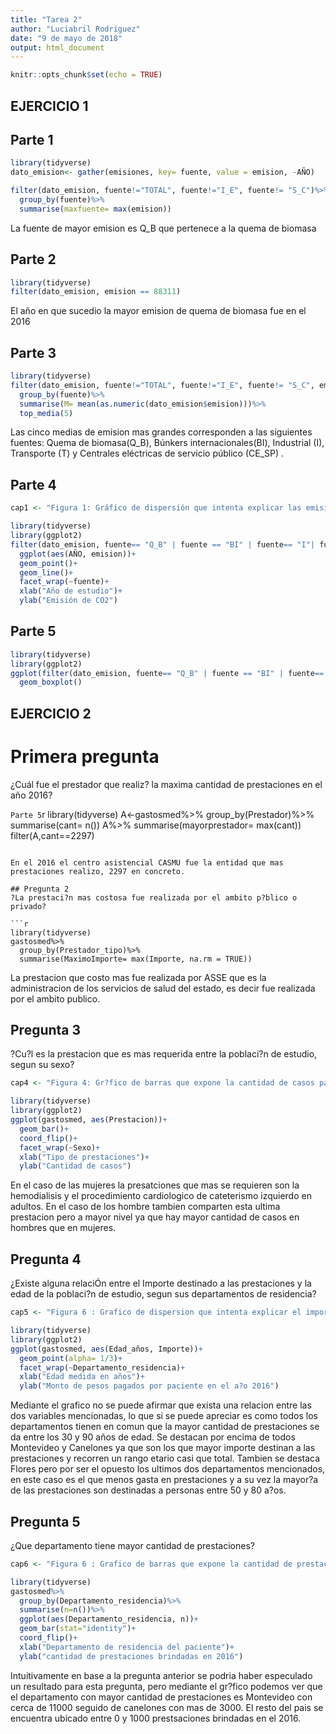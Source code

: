 ```yaml
---
title: "Tarea 2"
author: "Luciabril Rodriguez"
date: "9 de mayo de 2018"
output: html_document
---
```


```r
knitr::opts_chunk$set(echo = TRUE)
```

## EJERCICIO 1

## Parte 1

```r
library(tidyverse)
dato_emision<- gather(emisiones, key= fuente, value = emision, -AÑO)

filter(dato_emision, fuente!="TOTAL", fuente!="I_E", fuente!= "S_C")%>%
  group_by(fuente)%>%
  summarise(maxfuente= max(emision))
```
La fuente de mayor emision es Q_B que pertenece a la quema de biomasa

## Parte 2
```r
library(tidyverse)
filter(dato_emision, emision == 88311)
```
El año en que sucedio la mayor emision de quema de biomasa fue en el 2016

## Parte 3
```r
library(tidyverse)
filter(dato_emision, fuente!="TOTAL", fuente!="I_E", fuente!= "S_C", emision!= "NA")%>%
  group_by(fuente)%>%
  summarise(M= mean(as.numeric(dato_emision$emision)))%>%
  top_media(5)

```
Las cinco medias de emision mas grandes corresponden a las siguientes fuentes: Quema de biomasa(Q_B), Búnkers internacionales(BI), Industrial (I), Transporte (T) y Centrales eléctricas de servicio público (CE_SP) .

## Parte 4

```r
cap1 <- "Figura 1: Gráfico de dispersión que intenta explicar las emisiones de CO2 a traves de los años. Se puede distinguir como en el caso de las emisiones por quema de biomasa, transporte e industrias hay una tendecia al aumento de las mismas en el correr de los años. En el caso del resto de las fuentes estudiadas no existe una relacion que se pueda distinguir por este medio. "
```

```r
library(tidyverse)
library(ggplot2)
filter(dato_emision, fuente== "Q_B" | fuente == "BI" | fuente== "I"| fuente== "T"| fuente== "CE_SP")%>%
  ggplot(aes(AÑO, emision))+
  geom_point()+
  geom_line()+
  facet_wrap(~fuente)+
  xlab("Año de estudio")+
  ylab("Emisión de CO2")
```

## Parte 5
```r
library(tidyverse)
library(ggplot2)
ggplot(filter(dato_emision, fuente== "Q_B" | fuente == "BI" | fuente== "I"| fuente== "T"| fuente== "CE_SP"), aes(fuente, emision))+
  geom_boxplot()
```


## EJERCICIO 2

# Primera pregunta
¿Cuál fue el prestador que realiz? la maxima cantidad de prestaciones en el año 2016?

```Parte 5
```r
library(tidyverse)
A<-gastosmed%>%
  group_by(Prestador)%>%
  summarise(cant= n())
A%>%
  summarise(mayorprestador= max(cant))
filter(A,cant==2297)

```

En el 2016 el centro asistencial CASMU fue la entidad que mas prestaciones realizo, 2297 en concreto.

## Pregunta 2
?La prestaci?n mas costosa fue realizada por el ambito p?blico o privado?

```r
library(tidyverse)
gastosmed%>%
  group_by(Prestador_tipo)%>%
  summarise(MaximoImporte= max(Importe, na.rm = TRUE))
```

La prestacion que costo mas fue realizada por ASSE que es la administracion 
de los servicios de salud del estado, es decir fue realizada por el ambito publico.

## Pregunta 3
?Cu?l es la prestacion que es mas requerida entre la poblaci?n de estudio, segun su sexo?

```r
cap4 <- "Figura 4: Gr?fico de barras que expone la cantidad de casos para cada una de las  prestaciones realizadas en el a?o 2016 por los sectores p?blicos y privado de Uruguay, explicado por el g?nero de cada uno de los pacientes. Claramente se aprecia como tanto para hombre como para mujeres la principal prestaci?n son las intervenciones por cateterismo izquierdo, aunque para los hombres existen muchos mas casos. "
```

```r
library(tidyverse)
library(ggplot2)
ggplot(gastosmed, aes(Prestacion))+
  geom_bar()+
  coord_flip()+
  facet_wrap(~Sexo)+
  xlab("Tipo de prestaciones")+
  ylab("Cantidad de casos")
```
En el caso de las mujeres la presatciones que mas se requieren son la hemodialisis y el procedimiento cardiologico de cateterismo izquierdo en adultos. En el caso de los hombre tambien comparten esta ultima prestacion  pero a mayor nivel ya que hay mayor cantidad de casos en hombres que en mujeres.

## Pregunta 4
¿Existe alguna relaciÓn entre el Importe destinado a las prestaciones y la edad de la poblaci?n de estudio, segun sus departamentos de residencia?

```r
cap5 <- "Figura 6 : Grafico de dispersion que intenta explicar el importe de dinero medido en pesos dedicado a cada una de las prestaciones mediante la edad de los pacientes, diferenciado por el departamente de residencia de los mismos. Se puede apreciar como Los departamentos que mas invierten en prestaciones son Montevideo y Canelones con un rango de edad muy amplio."
```

```r
library(tidyverse)
library(ggplot2)
ggplot(gastosmed, aes(Edad_años, Importe))+
  geom_point(alpha= 1/3)+
  facet_wrap(~Departamento_residencia)+
  xlab("Edad medida en años")+
  ylab("Monto de pesos pagados por paciente en el a?o 2016")
```

Mediante el grafico no se puede afirmar que exista una relacion entre las dos variables mencionadas, lo que si se puede apreciar es como todos los departamentos tienen en comun que la mayor cantidad de prestaciones se da entre los 30 y 90 años de edad. Se destacan por encima de todos Montevideo y Canelones ya que son los que mayor importe destinan a las prestaciones y recorren un rango etario casi que total. Tambien se destaca Flores pero por ser el opuesto los ultimos dos departamentos mencionados, en este caso es el que menos gasta en prestaciones y a su vez la mayor?a de las prestaciones son destinadas a personas entre 50 y 80 a?os.

## Pregunta 5
¿Que departamento tiene mayor cantidad de prestaciones?

```r
cap6 <- "Figura 6 : Grafico de barras que expone la cantidad de prestaciones segun los departamentos de residencia de los pacientes en el año 2016. Se aprecia claramente como Montevideo es el que mayor cantidad de estas realiza posiblemente explicado porque es el departamento con mayor poblacion del pais ."
```

```r
library(tidyverse)
gastosmed%>%
  group_by(Departamento_residencia)%>%
  summarise(n=n())%>%
  ggplot(aes(Departamento_residencia, n))+
  geom_bar(stat="identity")+
  coord_flip()+
  xlab("Departamento de residencia del paciente")+
  ylab("cantidad de prestaciones brindadas en 2016")
```

Intuitivamente en base a la pregunta anterior se podria haber especulado un resultado para esta pregunta, pero mediante el gr?fico podemos ver que el departamento con mayor cantidad de prestaciones es Montevideo con cerca de 11000 seguido de canelones con mas de 3000. El resto del pais se encuentra ubicado entre 0 y 1000 prestsaciones brindadas en el 2016.


  

